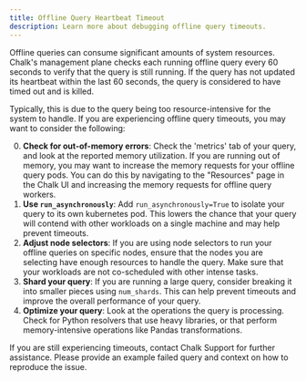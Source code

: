 ```yaml
---
title: Offline Query Heartbeat Timeout
description: Learn more about debugging offline query timeouts.
---
```


Offline queries can consume significant amounts of system resources. Chalk's management plane checks each
running offline query every 60 seconds to verify that the query is still running. If the query has not
updated its heartbeat within the last 60 seconds, the query is considered to have timed out and is killed.

Typically, this is due to the query being too resource-intensive for the system to handle. If you are experiencing
offline query timeouts, you may want to consider the following:

0. **Check for out-of-memory errors**: Check the 'metrics' tab of your query, and look at the reported memory utilization.
    If you are running out of memory, you may want to increase the memory requests for your
   offline query pods. You can do this by navigating to the "Resources" page in the Chalk UI and increasing the memory
   requests for offline query workers.
1. **Use `run_asynchronously`**: Add `run_asynchronously=True` to isolate your query to its own kubernetes pod. This
    lowers the chance that your query will contend with other workloads on a single machine and may help prevent timeouts.
2. **Adjust node selectors**: If you are using node selectors to run your offline queries on specific nodes, ensure that
    the nodes you are selecting have enough resources to handle the query. Make sure that your workloads are not co-scheduled
    with other intense tasks.
3. **Shard your query**: If you are running a large query, consider breaking it into smaller pieces using `num_shards`.
    This can help prevent timeouts and improve the overall performance of your query.
4. **Optimize your query**: Look at the operations the query is processing. Check for Python resolvers that
    use heavy libraries, or that perform memory-intensive operations like Pandas transformations.

If you are still experiencing timeouts, contact Chalk Support for further assistance. Please provide an example
failed query and context on how to reproduce the issue.



